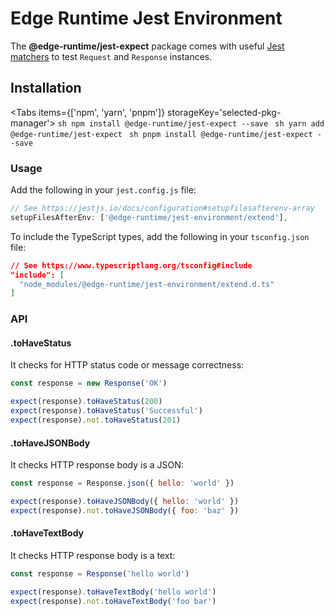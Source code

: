 
# Edge Runtime Jest Environment

The **@edge-runtime/jest-expect** package comes with useful [Jest matchers](https://jestjs.io/docs/expect#expectextendmatchers) to test `Request` and `Response` instances.

## Installation

<Tabs items={['npm', 'yarn', 'pnpm']} storageKey='selected-pkg-manager'>
  <Tab>```sh npm install @edge-runtime/jest-expect --save ```</Tab>
  <Tab>```sh yarn add @edge-runtime/jest-expect ```</Tab>
  <Tab>```sh pnpm install @edge-runtime/jest-expect --save ```</Tab>
</Tabs>

### Usage

Add the following in your `jest.config.js` file:

```js
// See https://jestjs.io/docs/configuration#setupfilesafterenv-array
setupFilesAfterEnv: ['@edge-runtime/jest-environment/extend'],
```

To include the TypeScript types, add the following in your `tsconfig.json` file:

```json
// See https://www.typescriptlang.org/tsconfig#include
"include": [
  "node_modules/@edge-runtime/jest-environment/extend.d.ts"
]
```

### API

#### .toHaveStatus

It checks for HTTP status code or message correctness:

```js
const response = new Response('OK')

expect(response).toHaveStatus(200)
expect(response).toHaveStatus('Successful')
expect(response).not.toHaveStatus(201)
```

#### .toHaveJSONBody

It checks HTTP response body is a JSON:

```js
const response = Response.json({ hello: 'world' })

expect(response).toHaveJSONBody({ hello: 'world' })
expect(response).not.toHaveJSONBody({ foo: 'baz' })
```

#### .toHaveTextBody

It checks HTTP response body is a text:

```js
const response = Response('hello world')

expect(response).toHaveTextBody('hello world')
expect(response).not.toHaveTextBody('foo bar')
```
